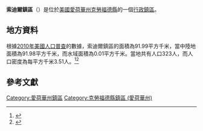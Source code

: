 {{noteTA
|G1=USState
|G2=地名
|G3=Unit
}}
{{Infobox settlement
|official_name            = 索迪爾鎮區
|native_name = Soldier Township
|settlement_type          = [[行政鎮區|行政鎮區]]
|image_skyline            = 
|imagesize                = 
|image_map                = Map highlighting Soldier Township, Crawford County, Iowa.svg
|mapsize                  = 250px
|pushpin_map  =USA Iowa
|pushpin_label = 索迪爾鎮區
|pushpin_label_position   = top
|pushpin_map_caption      = 索迪爾鎮區在愛荷華州的位置
|subdivision_type         = [[世界政區索引|國家]]
|subdivision_type1        = [[美国州份|州份]]
|subdivision_type2        = [[愛荷華州行政区划|縣]]
|subdivision_name         = [[美国|美国]]
|subdivision_name1        = [[愛荷華州|愛荷華州]]
|subdivision_name2        = [[克勞福德縣_(愛荷華州)|克勞福德縣]]
|elevation_ft             = 1401
|elevation_m              = 427
|timezone                 = [[北美中部時區|北美中部時區]]
|area_total_km2           = 91.99
|area_land_km2            = 91.98
|area_water_km2           = 0.01
|area_total_sq_mi         = 
|area_land_sq_mi          = 
|area_water_sq_mi         = 
|population_as_of         = [[2010年美國人口普查|2010]]
|population_footnotes     = 
|population_total         = 323
|population_density_km2   = auto
|population_density_sq_mi = auto
|utc_offset               = -6
|coordinates              = {{coord|42|09|41|N|95|36|15|W|type:city_region:US-AL_source:GNS-enwiki|display=inline,title}}
| coor_pinpoint           = 
| coordinates_footnotes   = 
|timezone_DST             = CDT
|utc_offset_DST           = -5
|postal_code_type         = [[美國郵區編號|郵區編號]]
|postal_code              = 
|area_code                = {{link-en|电话区号563|Area code 563|563}}
|blank_name = [[地名信息系统|GNIS ID]]
|blank_info = 468725
}}
'''索迪爾鎮區'''（{{lang-en|Soldier Township}}）是位於[[美國|美國]][[愛荷華州|愛荷華州]][[克勞福德縣_(愛荷華州)|克勞福德縣]]的一個[[行政鎮區|行政鎮區]]。

== 地方資料 ==
根據[[2010年美國人口普查|2010年美國人口普查]]的數據，索迪爾鎮區的面積為91.99平方千米，當中陸地面積為91.98平方千米，而水域面積為0.01平方千米。當地共有人口323人，而人口密度為每平方千米3.51人。<ref name="GR8">{{cite web|url=http://factfinder2.census.gov|publisher=[[美国人口调查局|美国人口调查局]]|accessdate=2011-05-14|title=American FactFinder|archive-date=2013-09-11|archive-url=https://web.archive.org/web/20130911234518/http://factfinder2.census.gov/|dead-url=no}}</ref><ref>{{cite web|url=https://www.citypopulation.de/en/usa/iowa/admin/|title=USA: Iowa (Counties and Townships) - City Population}}</ref>

== 參考文獻 ==
{{reflist}}

{{克勞福德縣 (愛荷華州)}}

{{DEFAULTSORT:Soldier Township}}
[[Category:愛荷華州鎮區|Category:愛荷華州鎮區]]
[[Category:克勞福德縣鎮區_(愛荷華州)|Category:克勞福德縣鎮區 (愛荷華州)]]

{{Iowa-geo-stub}}